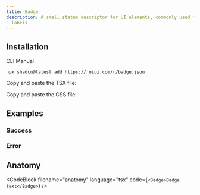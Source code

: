 ```yaml
---
title: Badge
description: A small status descriptor for UI elements, commonly used for external links and
  labels.
---
```


<ComponentPreview name="badge-demo" />

## Installation

<InstallationTabs>

<InstallationTabsList>
  <InstallationTabsTrigger value="cli">CLI</InstallationTabsTrigger>
  <InstallationTabsTrigger value="manual">Manual</InstallationTabsTrigger>
</InstallationTabsList>

<InstallationTabsContent value="cli">

```package-install
npx shadcn@latest add https://roiui.com/r/badge.json
```

</InstallationTabsContent>

<InstallationTabsContent value="manual" data-manual="true">

Copy and paste the TSX file:

<ComponentSource src="registry/brook/ui/badge/badge.tsx" title="components/ui/badge.tsx" collapsible={true} />

Copy and paste the CSS file:

<ComponentSource
  src="registry/brook/ui/badge/badge.module.css"
  title="components/ui/badge.module.css"
  language="css"
  collapsible={true}
/>

</InstallationTabsContent>

</InstallationTabs>

## Examples

<div id="success">

### Success

<ComponentPreview name="badge-success" replayButton={true} />

</div>

<div id="error">

### Error

<ComponentPreview name="badge-error" replayButton={true} />

</div>

## Anatomy

<CodeBlock filename="anatomy" language="tsx" code={`<Badge>Badge text</Badge>`} />
